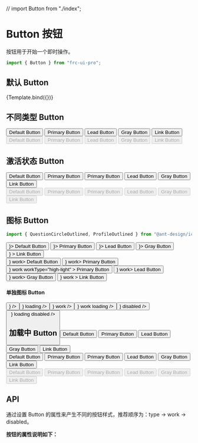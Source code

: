 <!-- Button.stories.mdx-->

// import Button from "./index";

<Meta title="通用/Button 按钮" component={Button} />


# Button 按钮

按钮用于开始一个即时操作。

```ts
import { Button } from "frc-ui-pro";
```

## 默认 Button

<Canvas>
  <Story
    name="默认 Button"
    args={{
      type: "default",
      block: false,
      disabled: false,
      loading: false,
      work: false,
      workType: "default",
      htmlType: "button",
    }}
    // 按需配置 argsTable
    argTypes={{
      type: {
        name: "type",
        description: "设置按钮类型",
        options: ["default", "primary", "lead", "gray", "link"],
        control: {
          type: "select",
        },
      },
      htmlType: {
        name: "htmlType",
        description: "设置 button 原生的 type 值",
        options: ["button", "submit", "reset"],
        control: {
          type: "select",
        },
      },
      loading: {
        name: "loading",
        description: "设置 button 原生的 type 值",
        options: [true, false],
        control: {
          type: "boolean",
        },
      },
      workType: {
        name: "workType",
        description:
          "设置激活状态类型，work 存在时生效（目前仅 type = primary 有两种激活状态）",
        options: ["default", "high-light"],
        control: {
          type: "select",
        },
      },
      icon: {
        control: {
          type: null,
        },
      },
    }}
  >
    {Template.bind({})}
  </Story>
</Canvas>

## 不同类型 Button

<Canvas>
  <Story
    name="不同类型 Button"
    parameters={{
      controls: { hideNoControlsWarning: true },
    }}
  >
    <div>
      <Button type="default">Default Button</Button>
      <Button type="primary">Primary Button</Button>
      <Button type="lead">Lead Button</Button>
      <Button type="gray">Gray Button</Button>
      <Button type="link" href="https://google.com">
        Link Button
      </Button>
    </div>
    <div>
      <Button type="default" disabled>
        Default Button
      </Button>
      <Button type="primary" disabled>
        Primary Button
      </Button>
      <Button type="lead" disabled>
        Lead Button
      </Button>
      <Button type="gray" disabled>
        Gray Button
      </Button>
      <Button type="link" href="https://google.com" disabled>
        Link Button
      </Button>
    </div>
  </Story>
</Canvas>

## 激活状态 Button

<Canvas>
  <Story
    name="激活状态 Button"
    parameters={{
      controls: { hideNoControlsWarning: true },
    }}
  >
    <div>
      <Button type="default" work>
        Default Button
      </Button>
      <Button type="primary" work>
        Primary Button
      </Button>
      <Button type="primary" work workType="high-light">
        Primary Button
      </Button>
      <Button type="lead" work>
        Lead Button
      </Button>
      <Button type="gray" work>
        Gray Button
      </Button>
      <Button type="link" href="https://google.com" work>
        Link Button
      </Button>
    </div>
    <div>
      <Button type="default" work disabled>
        Default Button
      </Button>
      <Button type="primary" work disabled>
        Primary Button
      </Button>
      <Button type="primary" work workType="high-light" disabled>
        Primary Button
      </Button>
      <Button type="lead" work disabled>
        Lead Button
      </Button>
      <Button type="gray" work disabled>
        Gray Button
      </Button>
      <Button type="link" href="https://google.com" work disabled>
        Link Button
      </Button>
    </div>
  </Story>
</Canvas>

## 图标 Button

```ts
import { QuestionCircleOutlined, ProfileOutlined } from "@ant-design/icons";
```

<Canvas>
  <Story
    name="图标 Button"
    parameters={{
      controls: { hideNoControlsWarning: true },
    }}
  >
    <div>
      <Button type="default" icon={<QuestionCircleOutlined />}>
        Default Button
      </Button>
      <Button type="primary" icon={<QuestionCircleOutlined />}>
        Primary Button
      </Button>
      <Button type="lead" icon={<QuestionCircleOutlined />}>
        Lead Button
      </Button>
      <Button type="gray" icon={<QuestionCircleOutlined />}>
        Gray Button
      </Button>
      <Button
        type="link"
        href="https://google.com"
        icon={<QuestionCircleOutlined />}
      >
        Link Button
      </Button>
    </div>
    <div>
      <Button type="default" icon={<QuestionCircleOutlined />} work>
        Default Button
      </Button>
      <Button type="primary" icon={<QuestionCircleOutlined />} work>
        Primary Button
      </Button>
      <Button
        type="primary"
        icon={<QuestionCircleOutlined />}
        work
        workType="high-light"
      >
        Primary Button
      </Button>
      <Button type="lead" icon={<QuestionCircleOutlined />} work>
        Lead Button
      </Button>
      <Button type="gray" icon={<QuestionCircleOutlined />} work>
        Gray Button
      </Button>
      <Button
        type="link"
        href="https://google.com"
        icon={<QuestionCircleOutlined />}
        work
      >
        Link Button
      </Button>
    </div>
  </Story>
</Canvas>

#### 单独图标 Button

<Canvas>
  <Story
    name="单独图标按钮 Button"
    parameters={{
      controls: { hideNoControlsWarning: true },
    }}
  >
    <Button icon={<QuestionCircleOutlined />} />
    <Button icon={<QuestionCircleOutlined />} loading />
    <Button icon={<QuestionCircleOutlined />} work />
    <Button icon={<QuestionCircleOutlined />} work loading />
    <Button icon={<QuestionCircleOutlined />} disabled />
    <Button icon={<QuestionCircleOutlined />} loading disabled />
  </Story>
</Canvas>

## 加载中 Button

<Canvas>
  <Story
    name="加载中 Button"
    parameters={{
      controls: { hideNoControlsWarning: true },
    }}
  >
    <div>
      <Button type="default" loading>
        Default Button
      </Button>
      <Button type="primary" loading>
        Primary Button
      </Button>
      <Button type="lead" loading>
        Lead Button
      </Button>
      <Button type="gray" loading>
        Gray Button
      </Button>
      <Button type="link" href="https://google.com" loading>
        Link Button
      </Button>
    </div>
    <div>
      <Button type="default" work loading>
        Default Button
      </Button>
      <Button type="primary" work loading>
        Primary Button
      </Button>
      <Button type="primary" work workType="high-light" loading>
        Primary Button
      </Button>
      <Button type="lead" work loading>
        Lead Button
      </Button>
      <Button type="gray" work loading>
        Gray Button
      </Button>
      <Button type="link" href="https://google.com" work loading>
        Link Button
      </Button>
    </div>
    <div>
      <Button type="default" work disabled loading>
        Default Button
      </Button>
      <Button type="primary" work disabled loading>
        Primary Button
      </Button>
      <Button type="primary" work disabled workType="high-light" loading>
        Primary Button
      </Button>
      <Button type="lead" work disabled loading>
        Lead Button
      </Button>
      <Button type="gray" work disabled loading>
        Gray Button
      </Button>
      <Button type="link" href="https://google.com" work disabled loading>
        Link Button
      </Button>
    </div>
  </Story>
</Canvas>

## API

通过设置 Button 的属性来产生不同的按钮样式，推荐顺序为：type -> work -> disabled。

**按钮的属性说明如下：**

<ArgsTable of={Button} />
